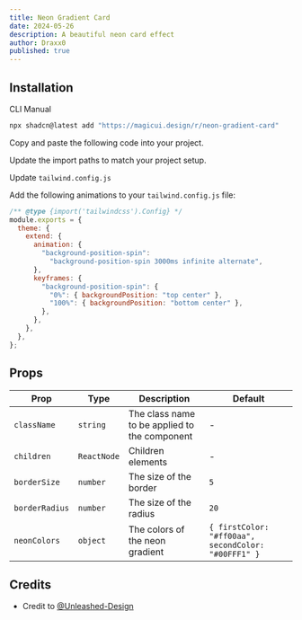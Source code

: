 ```yaml
---
title: Neon Gradient Card
date: 2024-05-26
description: A beautiful neon card effect
author: Draxx0
published: true
---
```


<ComponentPreview name="neon-gradient-card-demo" />

## Installation

<Tabs defaultValue="cli">

<TabsList>
  <TabsTrigger value="cli">CLI</TabsTrigger>
  <TabsTrigger value="manual">Manual</TabsTrigger>
</TabsList>
<TabsContent value="cli">

```bash
npx shadcn@latest add "https://magicui.design/r/neon-gradient-card"
```

</TabsContent>

<TabsContent value="manual">

<Steps>

<Step>Copy and paste the following code into your project.</Step>

<ComponentSource name="neon-gradient-card" />

<Step>Update the import paths to match your project setup.</Step>

<Step>Update `tailwind.config.js`</Step>

Add the following animations to your `tailwind.config.js` file:

```js title="tailwind.config.js" {5-14}
/** @type {import('tailwindcss').Config} */
module.exports = {
  theme: {
    extend: {
      animation: {
        "background-position-spin":
          "background-position-spin 3000ms infinite alternate",
      },
      keyframes: {
        "background-position-spin": {
          "0%": { backgroundPosition: "top center" },
          "100%": { backgroundPosition: "bottom center" },
        },
      },
    },
  },
};
```

</Steps>

</TabsContent>

</Tabs>

## Props

| Prop           | Type        | Description                                   | Default                                             |
| -------------- | ----------- | --------------------------------------------- | --------------------------------------------------- |
| `className`    | `string`    | The class name to be applied to the component | -                                                   |
| `children`     | `ReactNode` | Children elements                             | -                                                   |
| `borderSize`   | `number`    | The size of the border                        | `5`                                                 |
| `borderRadius` | `number`    | The size of the radius                        | `20`                                                |
| `neonColors`   | `object`    | The colors of the neon gradient               | `{ firstColor: "#ff00aa", secondColor: "#00FFF1" }` |

## Credits

- Credit to [@Unleashed-Design](https://unleashed-design.de/)
